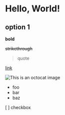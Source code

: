 # Hello, World!

## option 1

**bold**

~~strikethrough~~

> quote

[link](https://chris.lu)

![This is an octocat image](/assets/images/chris-octocat-1677036079874.png)

* foo
* bar
* baz

[ ] checkbox